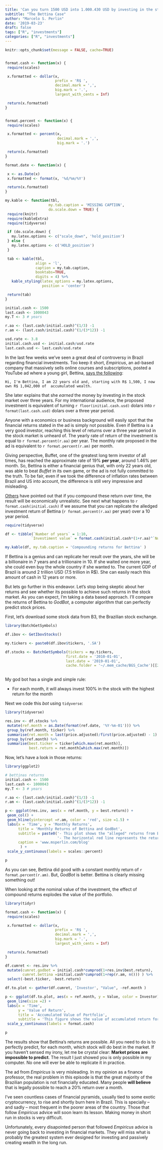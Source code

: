 ```yaml
---
title: 'Can you turn 1500 USD into 1.000.430 USD by investing in the stock market for three years?'
subtitle: "The Bettina Case"
author: "Marcelo S. Perlin"
date: '2019-03-23'
draft: false
tags: ["R", "investments"]
categories: ["R", "investments"]
---
```


```r
knitr::opts_chunk$set(message = FALSE, cache=TRUE)


format.cash <- function(x) {
 require(scales)

 x.formatted <- dollar(x,
                       prefix = 'R$ ',
                       decimal.mark = ',',
                       big.mark = '.',
                       largest_with_cents = Inf)

 return(x.formatted)
}


format.percent <- function(x) {
 require(scales)

 x.formatted <- percent(x,
                        decimal.mark = ',',
                        big.mark = '.')

 return(x.formatted)
}

format.date <- function(x) {

 x <- as.Date(x)
 x.formatted <- format(x, '%d/%m/%Y')

 return(x.formatted)
}

my.kable <- function(tbl,
                    my.tab.caption = 'MISSING CAPTION',
                    do.scale.down = TRUE) {
 require(knitr)
 require(kableExtra)
 require(tidyverse)

 if (do.scale.down) {
   my.latex.options <- c("scale_down", 'hold_position')
 } else {
   my.latex.options <- c('HOLD_position')
 }

 tab <- kable(tbl,
              align = 'l',
              caption = my.tab.caption,
              booktabs=TRUE,
              digits = 4) %>%
   kable_styling(latex_options = my.latex.options,
                 position = 'center')

 return(tab)
}

```


```r
initial.cash <- 1500
last.cash <- 1000043
my.T <- 3 # years

r.aa <- (last.cash/initial.cash)^(1/3) -1 
r.am <- (last.cash/initial.cash)^(1/(3*12)) -1 

usd.rate <- 3.8
initial.cash.usd <- initial.cash/usd.rate
last.cash.usd <- last.cash/usd.rate

```

In the last few weeks we've seen a great deal of controversy in Brazil regarding financial investments. Too keep it short, _Empiricus_, an ad-based company that massively sells online courses and subscriptions, posted a YouTube ad where a young girl, Bettina, [says the following](https://canaltech.com.br/memes/entenda-o-caso-bettina-a-jovem-tia-patinhas-brasileira-que-virou-meme-135035/):

    Hi, I'm Bettina, I am 22 years old and, starting with R$ 1,500, I now own R$ 1,042,000 of  accumulated wealth.
    
   
She later explains that she _earned_ the money by investing in the stock market over three years. For my international audience, the proposed investment is equivalent of turning `r floor(initial.cash.usd)` dolars into `r format(last.cash.usd)` dolars over a three year period.
   
Anyone with a economics or business background will easily spot that the financial returns stated in the ad is simply not possible. Even if Bettina is a very good investor, reaching this level of returns over a three year period in the stock market is unheard of. The yearly rate of return of the investment is equal to `r format.percent(r.aa)` per year. The monthly rate proposed in the ad is equivalent to `r format.percent(r.am)` per month.

Giving perspective, Buffet, one of the greatest long term investor of all times, has reached the approximate rate of 19% **per year**, around 1.46% per month. So, Bettina is either a financial genius that, with only 22 years old, was able to beat _Buffet_ in its own game, or the ad is not fully committed to the truth. To be fair, even if we took the difference of inflation rates between Brazil and US into account, the difference is still very impressive and misleading.

[Others](https://twitter.com/samydana/status/1107104905205039104) have pointed out that if you compound these return over time, the result will be economically unrealistic. See next what happens to `r format.cash(initial.cash)` if we assume that you can replicate the alledged investment return of Bettina (`r format.percent(r.aa)` per year) over a 10 year period.

```r
require(tidyverse)

df <- tibble(`Number of years` = 1:10,
            `Investiment value` = format.cash(initial.cash*(1+r.aa)^`Number of years`))

my.kable(df, my.tab.caption = 'Compounding returns for Bettina' )
```


If Bettina is a genius and can replicate her result over the years, she will be a billionaire in 7 years and a trillionaire in 10. If she waited one more year, she could even buy the whole country if she wanted to. The current GDP of Brazil is around 2 trillion USD (7.5 trillion in R$). She can easily reach this amount of cash in 12 years or more.

But lets go further in this endeavor. Let's stop being skeptic about her returns and see whether its possible to achieve such returns in the stock market. As you can expect, I'm taking a data based approach. I'll compare the returns of Bettina to _GodBot_, a computer algorithm that can perfectly predict stock prices.

First, let's download some stock data from B3, the Brazilian stock exchange.

```r
library(BatchGetSymbols)

df.ibov <- GetIbovStocks()

my.tickers <- paste0(df.ibov$tickers, '.SA')

df.stocks <- BatchGetSymbols(tickers = my.tickers,
                            first.date = '2010-01-01', 
                            last.date = '2019-01-01', 
                            cache.folder = '~/.mem_cache/BGS_Cache')[[2]]
                             
```

My god bot has a single and simple rule:

- For each month, it will always invest 100% in the stock with the highest return for the month

Next we code this _bot_ using `tidyverse`:

```r
library(tidyverse)

res.inv <- df.stocks %>%
 mutate(ref.month = as.Date(format(ref.date, '%Y-%m-01'))) %>%
 group_by(ref.month, ticker) %>%
 summarise(ret.month = last(price.adjusted)/first(price.adjusted) - 1) %>%
 group_by(ref.month) %>%
 summarise(best.ticker = ticker[which.max(ret.month)],
           best.return = ret.month[which.max(ret.month)])
```

Now, let's have a look in those returns:

```r
library(ggplot2)

# bettinas returns
initial.cash <- 1500
last.cash <- 1000043
my.T <- 3 # years

r.aa <- (last.cash/initial.cash)^(1/3) -1 
r.am <- (last.cash/initial.cash)^(1/(3*12)) -1 

p <- ggplot(res.inv, aes(x = ref.month, y = best.return)) + 
 geom_col() + 
 geom_hline(yintercept =r.am, color = 'red', size =1.5) + 
 labs(x = 'Time', y = 'Monthly Returns',
      title = 'Monthly Returns of Bettina and GodBot',
      subtitle = paste0('- This plot shows the "alleged" returns from Bettina against a perfect predictor \n for the BR stock market\n',
                        '- The horizontal red line represents the return of Bettina (19.79% monthly)'),
      caption = 'www.msperlin.com/blog'
       ) + 
 scale_y_continuous(labels = scales::percent)

p
```

As you can see, Bettina did good with a constant monthly return of `r format.percent(r.am)`. But, _GodBot_ is better. Bettina is clearly missing something out!

When looking at the nominal value of the investment, the effect of compound returns explodes the value of the portfolio.

```r
library(tidyr)

format.cash <- function(x) {
 require(scales)

 x.formatted <- dollar(x,
                       prefix = 'R$ ',
                       decimal.mark = ',',
                       big.mark = '.',
                       largest_with_cents = Inf)

 return(x.formatted)
}

df.cumret <- res.inv %>%
 mutate(cumret.godbot = initial.cash*cumprod(1+res.inv$best.return),
        cumret.bettina =initial.cash*cumprod(1+rep(r.am, n())) ) %>%
 select(-best.ticker, -best.return)

df.to.plot <- gather(df.cumret, 'Investor', "Value", -ref.month )

p <- ggplot(df.to.plot, aes(x = ref.month, y = Value, color = Investor)) + 
 geom_line(size =2) + 
 labs(x = 'Time', 
      y = 'Value of Return',
      title = 'Accumulated Value of Portfolio',
      subtitle = 'This figure shows the value of accumulated return for Bettina in comparison to GodBot, a perfect predictor of stock markets') + 
 scale_y_continuous(labels = format.cash)

p
```

The results show that Bettina's returns are possible. All you need to do is to perfectly predict, for each month, which stock will do best in the market. If you haven't sensed my irony, let me be crystal clear: **Market prices are impossible to predict**. The result I just showed you is only possible in my computer. No one will ever be able to replicate it in practice. 

The ad from _Empiricus_ is very misleading. In my opinion as a finance professor, the real problem in this episode is that the great majority of the Brazilian population is not financially educated. Many people **will believe** that is legally possible to reach a 20% return over a month. 

I've seen countless cases of financial pyramids, usually tied to some exotic cryptocurrency, to rise and shortly burn here in Brazil. This is specially -- and sadly -- most frequent in the poorer areas of the country. Those that follow _Empiricus_ advice will soon learn its lesson. Making money in short run in stocks is very difficult.

Unfortunately, every disapointed person that followed _Empiricus_ advice is never going back to investing in financial markets. They will  miss what is probably the greatest system ever designed for investing and passively creating wealth in the long run.  

